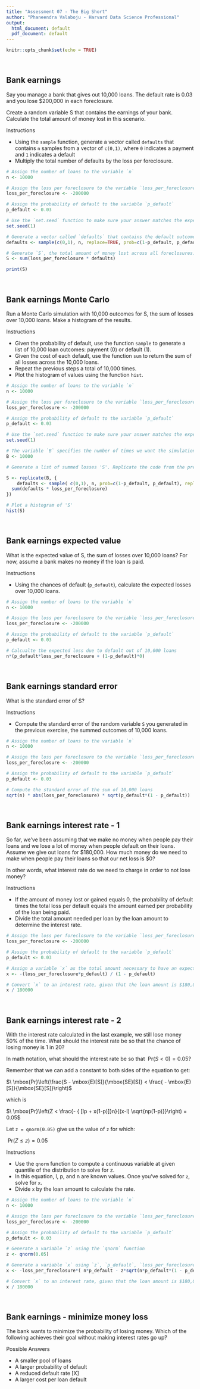```yaml
---
title: "Assessment 07 - The Big Short"
author: "Phaneendra Valaboju - Harvard Data Science Professional"
output:
  html_document: default
  pdf_document: default
---
```


```r
knitr::opts_chunk$set(echo = TRUE)
```

<br/>

## **Bank earnings**
Say you manage a bank that gives out 10,000 loans. The default rate is 0.03 and you lose $200,000 in each foreclosure.

Create a random variable S that contains the earnings of your bank. Calculate the total amount of money lost in this scenario.

Instructions

- Using the ```sample``` function, generate a vector called ```defaults``` that contains ```n``` samples from a vector of ```c(0,1)```, where ```0``` indicates a payment and ```1``` indicates a default
- Multiply the total number of defaults by the loss per foreclosure.

```r
# Assign the number of loans to the variable `n`
n <- 10000

# Assign the loss per foreclosure to the variable `loss_per_foreclosure`
loss_per_foreclosure <- -200000

# Assign the probability of default to the variable `p_default`
p_default <- 0.03

# Use the `set.seed` function to make sure your answer matches the expected result after random sampling
set.seed(1)

# Generate a vector called `defaults` that contains the default outcomes of `n` loans
defaults <- sample(c(0,1), n, replace=TRUE, prob=c(1-p_default, p_default))

# Generate `S`, the total amount of money lost across all foreclosures. Print the value to the console.
S <- sum(loss_per_foreclosure * defaults)

print(S)
```

<br/>

## **Bank earnings Monte Carlo**
Run a Monte Carlo simulation with 10,000 outcomes for S, the sum of losses over 10,000 loans. Make a histogram of the results.

Instructions

- Given the probability of default, use the function ```sample``` to generate a list of 10,000 loan outcomes: payment (0) or default (1).
- Given the cost of each default, use the function ```sum``` to return the sum of all losses across the 10,000 loans.
- Repeat the previous steps a total of 10,000 times.
- Plot the histogram of values using the function ```hist```.

```r
# Assign the number of loans to the variable `n`
n <- 10000

# Assign the loss per foreclosure to the variable `loss_per_foreclosure`
loss_per_foreclosure <- -200000

# Assign the probability of default to the variable `p_default`
p_default <- 0.03

# Use the `set.seed` function to make sure your answer matches the expected result after random sampling
set.seed(1)

# The variable `B` specifies the number of times we want the simulation to run
B <- 10000

# Generate a list of summed losses 'S'. Replicate the code from the previous exercise over 'B' iterations to generate a list of summed losses for 'n' loans

S <- replicate(B, {
    defaults <- sample( c(0,1), n, prob=c(1-p_default, p_default), replace = TRUE) 
  sum(defaults * loss_per_foreclosure)
})

# Plot a histogram of 'S'
hist(S)
```

<br/>

## **Bank earnings expected value**
What is the expected value of S, the sum of losses over 10,000 loans? For now, assume a bank makes no money if the loan is paid.

Instructions

- Using the chances of default (```p_default```), calculate the expected losses over 10,000 loans.

```r
# Assign the number of loans to the variable `n`
n <- 10000

# Assign the loss per foreclosure to the variable `loss_per_foreclosure`
loss_per_foreclosure <- -200000

# Assign the probability of default to the variable `p_default`
p_default <- 0.03

# Calcualte the expected loss due to default out of 10,000 loans
n*(p_default*loss_per_foreclosure + (1-p_default)*0)
```

<br/>

## **Bank earnings standard error**
What is the standard error of S?

Instructions

- Compute the standard error of the random variable ```S``` you generated in the previous exercise, the summed outcomes of 10,000 loans.

```r
# Assign the number of loans to the variable `n`
n <- 10000

# Assign the loss per foreclosure to the variable `loss_per_foreclosure`
loss_per_foreclosure <- -200000

# Assign the probability of default to the variable `p_default`
p_default <- 0.03

# Compute the standard error of the sum of 10,000 loans
sqrt(n) * abs(loss_per_foreclosure) * sqrt(p_default*(1 - p_default))
```

<br/>

## **Bank earnings interest rate - 1**
So far, we've been assuming that we make no money when people pay their loans and we lose a lot of money when people default on their loans. Assume we give out loans for $180,000. How much money do we need to make when people pay their loans so that our net loss is $0?

In other words, what interest rate do we need to charge in order to not lose money?

Instructions

- If the amount of money lost or gained equals 0, the probability of default times the total loss per default equals the amount earned per probability of the loan being paid.
- Divide the total amount needed per loan by the loan amount to determine the interest rate.

```r
# Assign the loss per foreclosure to the variable `loss_per_foreclosure`
loss_per_foreclosure <- -200000

# Assign the probability of default to the variable `p_default`
p_default <- 0.03

# Assign a variable `x` as the total amount necessary to have an expected outcome of $0 
x <- -(loss_per_foreclosure*p_default) / (1 - p_default)

# Convert `x` to an interest rate, given that the loan amount is $180,000. Print this value to the console.
x / 180000
```

<br/>

## **Bank earnings interest rate - 2**
With the interest rate calculated in the last example, we still lose money 50% of the time. What should the interest rate be so that the chance of losing money is 1 in 20?

In math notation, what should the interest rate be so that $\ \mbox{Pr}(S<0) = 0.05$?

Remember that we can add a constant to both sides of the equation to get:

$\ \mbox{Pr}\left(\frac{S - \mbox{E}[S]}{\mbox{SE}[S]} < \frac{ - \mbox{E}[S]}{\mbox{SE}[S]}\right)$

which is

$\ \mbox{Pr}\left(Z < \frac{- { [lp + x(1-p)]}n}{(x-l) \sqrt{np(1-p)}}\right) = 0.05$

Let ```z = qnorm(0.05)``` give us the value of ```z``` for which:

$\ \mbox{Pr}(Z \leq z) = 0.05$

Instructions

- Use the ```qnorm``` function to compute a continuous variable at given quantile of the distribution to solve for z.
- In this equation, l, p, and n are known values. Once you've solved for ```z```, solve for ```x```.
- Divide ```x``` by the loan amount to calculate the rate.

```r
# Assign the number of loans to the variable `n`
n <- 10000

# Assign the loss per foreclosure to the variable `loss_per_foreclosure`
loss_per_foreclosure <- -200000

# Assign the probability of default to the variable `p_default`
p_default <- 0.03

# Generate a variable `z` using the `qnorm` function
z <- qnorm(0.05)

# Generate a variable `x` using `z`, `p_default`, `loss_per_foreclosure`, and `n`
x <- -loss_per_foreclosure*( n*p_default - z*sqrt(n*p_default*(1 - p_default)))/ ( n*(1 - p_default) + z*sqrt(n*p_default*(1 - p_default)))

# Convert `x` to an interest rate, given that the loan amount is $180,000. Print this value to the console.
x / 180000
```

<br/>

## **Bank earnings - minimize money loss**
The bank wants to minimize the probability of losing money. Which of the following achieves their goal without making interest rates go up?


Possible Answers

- A smaller pool of loans
- A larger probability of default
- A reduced default rate [X]
- A larger cost per loan default
